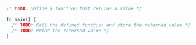 ```rust
/* TODO: Define a function that returns a value */

fn main() {
  /* TODO: Call the defined function and store the returned value */
  /* TODO: Print the returned value */
}
```